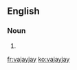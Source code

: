 ==English==

===Noun===
{{en-noun}}

# {{alternative form of|va-jay-jay}}

[[fr:vajayjay]]
[[ko:vajayjay]]